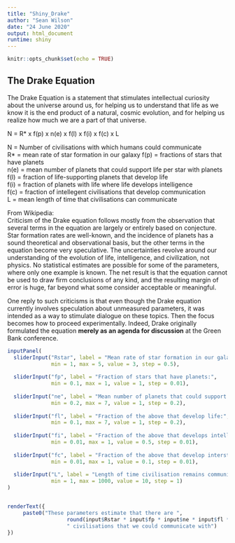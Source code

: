 ```yaml
---
title: "Shiny_Drake"
author: "Sean Wilson"
date: "24 June 2020"
output: html_document
runtime: shiny
---
```


```r
knitr::opts_chunk$set(echo = TRUE)
```


## The Drake Equation

The Drake Equation is a statement that stimulates intellectual curiosity about the universe around us, for helping us to understand that life as we know it is the end product of a natural, cosmic evolution, and for helping us realize how much we are a part of that universe.  

N = R* x f(p) x n(e) x f(l) x f(i) x f(c) x L

N = Number of civilisations with which humans could communicate  
R* = mean rate of star formation in our galaxy
f(p) = fractions of stars that have planets  
n(e) = mean number of planets that could support life per star with planets  
f(l) = fraction of life-supporting planets that develop life  
f(i) = fraction of planets with life where life develops intelligence  
f(c) = fraction of intellegent civilisations that develop communication  
L = mean length of time that civilisations can communicate  

From Wikipedia:  
Criticism of the Drake equation follows mostly from the observation that several terms in the equation are largely or entirely based on conjecture. Star formation rates are well-known, and the incidence of planets has a sound theoretical and observational basis, but the other terms in the equation become very speculative. The uncertainties revolve around our understanding of the evolution of life, intelligence, and civilization, not physics. No statistical estimates are possible for some of the parameters, where only one example is known. The net result is that the equation cannot be used to draw firm conclusions of any kind, and the resulting margin of error is huge, far beyond what some consider acceptable or meaningful.

One reply to such criticisms is that even though the Drake equation currently involves speculation about unmeasured parameters, it was intended as a way to stimulate dialogue on these topics. Then the focus becomes how to proceed experimentally. Indeed, Drake originally formulated the equation **merely as an agenda for discussion** at the Green Bank conference.

```r
inputPanel(
  sliderInput("Rstar", label = "Mean rate of star formation in our galaxy:",
              min = 1, max = 5, value = 3, step = 0.5),
  
  sliderInput("fp", label = "Fraction of stars that have planets:",
              min = 0.1, max = 1, value = 1, step = 0.01),
  
  sliderInput("ne", label = "Mean number of planets that could support life per star with planets:",
              min = 0.2, max = 7, value = 1, step = 0.2),
  
  sliderInput("fl", label = "Fraction of the above that develop life:",
              min = 0.1, max = 7, value = 1, step = 0.2),
  
  sliderInput("fi", label = "Fraction of the above that develops intelligent life:",
              min = 0.01, max = 1, value = 0.5, step = 0.01),
  
  sliderInput("fc", label = "Fraction of the above that develop interstellar communication:",
              min = 0.01, max = 1, value = 0.1, step = 0.01),
  
  sliderInput("L", label = "Length of time civilisation remains communicating (thousand years): ", 
              min = 1, max = 1000, value = 10, step = 1)
)


renderText({
     paste0("These parameters estimate that there are ", 
                   round(input$Rstar * input$fp * input$ne * input$fl * input$fi * input$fc * input$L),
                   " civilisations that we could communicate with")
})

```









